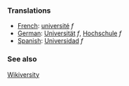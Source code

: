 ===Translations===
*[[French]]: [[université]] ''f''
*[[German]]: [[Universität]] ''f'', [[Hochschule]] ''f''
*[[Spanish]]: [[Universidad]] ''f''

===See also===

[[http://textbook.wikipedia.org/wiki/Wikiversity|Wikiversity]]